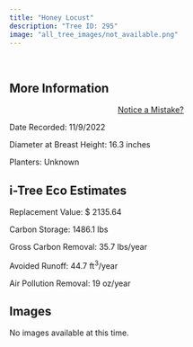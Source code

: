```yaml
---
title: "Honey Locust"
description: "Tree ID: 295"
image: "all_tree_images/not_available.png"
---
```


<br>

## **More Information**
::: column-margin
<center><a class="button" href="https://forms.gle/W6f5nwYxrM33hF4f7">Notice a Mistake?</a></center>
:::


Date Recorded:  11/9/2022

Diameter at Breast Height:  16.3  inches

Planters:  Unknown

## **i-Tree Eco Estimates**


 Replacement Value: $ 2135.64

 Carbon Storage:  1486.1  lbs

 Gross Carbon Removal:  35.7  lbs/year

 Avoided Runoff:  44.7  ft<sup>3</sup>/year

 Air Pollution Removal:  19  oz/year

## **Images**

No images available at this time.
